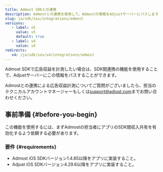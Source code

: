 ```yaml
---
title: Admost SDKとの連携
description: Admostとの連携を使用して、Admostの情報をAdjustサーバーにパスします。
slug: ja/sdk/ios/integrations/admost
versions:
   - label: v5
     value: v5
     default: true
   - label: v4
     value: v4
redirects:
   v4: /ja/sdk/ios/v4/integrations/admost
---
```


Admost SDKで広告収益を計測したい場合は、SDK間連携の機能を使用することで、Adjustサーバーにこの情報をパスすることができます。

<Callout type="note">

Admostとの連携による広告収益計測についてご質問がございましたら、担当のテクニカルアカウントマネージャーもしくは[support@adjust.com](mailto:support@adjust.com)までお問い合わせください。

</Callout>

## 事前準備 {#before-you-begin}

この機能を使用するには、まずAdmostの担当者にアプリのSDK間収入共有を有効化するよう依頼する必要があります。

### 要件 {#requirements}

- Admost iOS SDKバージョン1\.4\.85以降をアプリに実装すること。
- Adjust iOS SDKバージョン4\.29\.6以降をアプリに実装すること。

